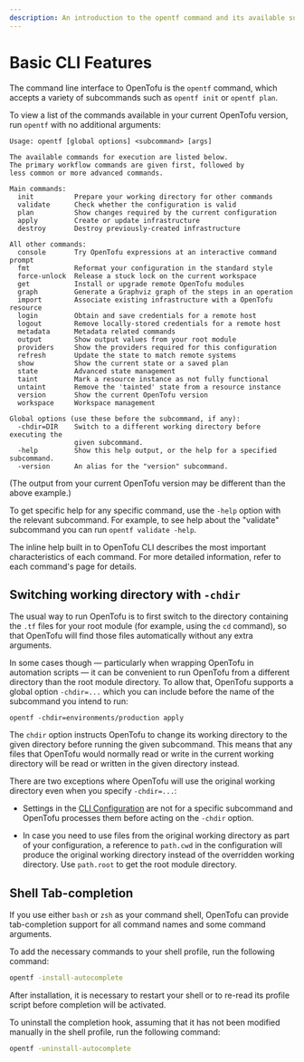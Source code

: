 ```yaml
---
description: An introduction to the opentf command and its available subcommands.
---
```


# Basic CLI Features

The command line interface to OpenTofu is the `opentf` command, which
accepts a variety of subcommands such as `opentf init` or `opentf plan`.

To view a list of the commands available in your current OpenTofu version,
run `opentf` with no additional arguments:

```text
Usage: opentf [global options] <subcommand> [args]

The available commands for execution are listed below.
The primary workflow commands are given first, followed by
less common or more advanced commands.

Main commands:
  init          Prepare your working directory for other commands
  validate      Check whether the configuration is valid
  plan          Show changes required by the current configuration
  apply         Create or update infrastructure
  destroy       Destroy previously-created infrastructure

All other commands:
  console       Try OpenTofu expressions at an interactive command prompt
  fmt           Reformat your configuration in the standard style
  force-unlock  Release a stuck lock on the current workspace
  get           Install or upgrade remote OpenTofu modules
  graph         Generate a Graphviz graph of the steps in an operation
  import        Associate existing infrastructure with a OpenTofu resource
  login         Obtain and save credentials for a remote host
  logout        Remove locally-stored credentials for a remote host
  metadata      Metadata related commands
  output        Show output values from your root module
  providers     Show the providers required for this configuration
  refresh       Update the state to match remote systems
  show          Show the current state or a saved plan
  state         Advanced state management
  taint         Mark a resource instance as not fully functional
  untaint       Remove the 'tainted' state from a resource instance
  version       Show the current OpenTofu version
  workspace     Workspace management

Global options (use these before the subcommand, if any):
  -chdir=DIR    Switch to a different working directory before executing the
                given subcommand.
  -help         Show this help output, or the help for a specified subcommand.
  -version      An alias for the "version" subcommand.
```

(The output from your current OpenTofu version may be different than the
above example.)

To get specific help for any specific command, use the `-help` option with the
relevant subcommand. For example, to see help about the "validate" subcommand
you can run `opentf validate -help`.

The inline help built in to OpenTofu CLI describes the most important
characteristics of each command. For more detailed information, refer to each
command's page for details.

## Switching working directory with `-chdir`

The usual way to run OpenTofu is to first switch to the directory containing
the `.tf` files for your root module (for example, using the `cd` command), so
that OpenTofu will find those files automatically without any extra arguments.

In some cases though — particularly when wrapping OpenTofu in automation
scripts — it can be convenient to run OpenTofu from a different directory than
the root module directory. To allow that, OpenTofu supports a global option
`-chdir=...` which you can include before the name of the subcommand you intend
to run:

```
opentf -chdir=environments/production apply
```

The `chdir` option instructs OpenTofu to change its working directory to the
given directory before running the given subcommand. This means that any files
that OpenTofu would normally read or write in the current working directory
will be read or written in the given directory instead.

There are two exceptions where OpenTofu will use the original working directory
even when you specify `-chdir=...`:

* Settings in the [CLI Configuration](/docs/cli/config/config-file) are not for a specific
  subcommand and OpenTofu processes them before acting on the `-chdir`
  option.

* In case you need to use files from the original working directory as part
  of your configuration, a reference to `path.cwd` in the configuration will
  produce the original working directory instead of the overridden working
  directory. Use `path.root` to get the root module directory.

## Shell Tab-completion

If you use either `bash` or `zsh` as your command shell, OpenTofu can provide
tab-completion support for all command names and some command arguments.

To add the necessary commands to your shell profile, run the following command:

```bash
opentf -install-autocomplete
```

After installation, it is necessary to restart your shell or to re-read its
profile script before completion will be activated.

To uninstall the completion hook, assuming that it has not been modified
manually in the shell profile, run the following command:

```bash
opentf -uninstall-autocomplete
```
